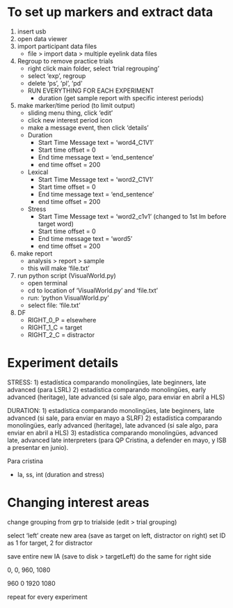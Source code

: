 
# To set up markers and extract data

1. insert usb
2. open data viewer
3. import participant data files
	- file > import data > multiple eyelink data files
4. Regroup to remove practice trials
	- right click main folder, select 'trial regrouping'
	- select 'exp', regroup
	- delete 'ps', 'pl', 'pd'
	- RUN EVERYTHING FOR EACH EXPERIMENT
		- duration (get sample report with specific interest periods)
5. make marker/time period (to limit output)
	- sliding menu thing, click 'edit'
	- click new interest period icon
	- make a message event, then click 'details'
	- Duration
		- Start Time Message text = 'word4_C1V1'
		- Start time offset = 0
		- End time message text = 'end_sentence'
		- end time offset = 200
	- Lexical
		- Start Time Message text = 'word2_C1V1'
		- Start time offset = 0
		- End time message text = 'end_sentence'
		- end time offset = 200
	- Stress
		- Start Time Message text = 'word2_c1v1' (changed to 1st lm before target word)
		- Start time offset = 0
		- End time message text = 'word5'
		- end time offset = 200
5. make report
	- analysis > report > sample 
	- this will make 'file.txt'
6. run python script (VisualWorld.py)
	- open terminal
	- cd to location of 'VisualWorld.py' and 'file.txt'
	- run: 'python VisualWorld.py'
	- select file: 'file.txt'
7. DF
	- RIGHT_0_P = elsewhere
	- RIGHT_1_C = target
	- RIGHT_2_C = distractor





# Experiment details

STRESS:
1) estadística comparando monolingües, late beginners, late advanced (para LSRL)
2) estadística comparando monolingües, early advanced (heritage), late advanced (si sale algo, para enviar en abril a HLS)



DURATION:
1) estadística comparando monolingües, late beginners, late advanced (si sale, para enviar en mayo a SLRF)
2) estadística comparando monolingües, early advanced (heritage), late advanced (si sale algo, para enviar en abril a HLS)
3) estadística comparando monolingües, advanced late, advanced late interpreters (para QP Cristina, a defender en mayo, y ISB a presentar en junio).


Para cristina

- la, ss, int (duration and stress)









# Changing interest areas

change grouping from grp to trialside (edit > trial grouping)


select 'left'
create new area (save as target on left, distractor on right)
set ID as 1 for target, 2 for distractor

save entire new IA (save to disk > targetLeft)
do the same for right side

0, 0, 960, 1080

960 0 1920 1080

repeat for every experiment






















